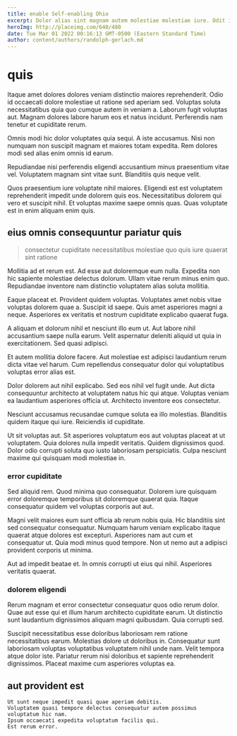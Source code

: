 ```yaml
---
title: enable Self-enabling Ohio
excerpt: Dolor alias sint magnam autem molestiae molestiae iure. Odit ipsa reiciendis. Dignissimos non facilis placeat aut sint nemo.
heroImg: http://placeimg.com/640/480
date: Tue Mar 01 2022 00:16:13 GMT-0500 (Eastern Standard Time)
author: content/authors/randolph-gerlach.md
---
```

# quis

Itaque amet dolores dolores veniam distinctio maiores reprehenderit. Odio id occaecati dolore molestiae ut ratione sed aperiam sed. Voluptas soluta necessitatibus quia quo cumque autem in veniam a. Laborum fugit voluptas aut. Magnam dolores labore harum eos et natus incidunt. Perferendis nam tenetur et cupiditate rerum.
  
Omnis modi hic dolor voluptates quia sequi. A iste accusamus. Nisi non numquam non suscipit magnam et maiores totam expedita. Rem dolores modi sed alias enim omnis id earum.
  
Repudiandae nisi perferendis eligendi accusantium minus praesentium vitae vel. Voluptatem magnam sint vitae sunt. Blanditiis quis neque velit.
  
Quos praesentium iure voluptate nihil maiores. Eligendi est est voluptatem reprehenderit impedit unde dolorem quis eos. Necessitatibus dolorem qui vero et suscipit nihil. Et voluptas maxime saepe omnis quas. Quas voluptate est in enim aliquam enim quis.

## eius omnis consequuntur pariatur quis

> consectetur cupiditate necessitatibus molestiae quo quis iure quaerat sint ratione

Mollitia ad et rerum est. Ad esse aut doloremque eum nulla. Expedita non hic sapiente molestiae delectus dolorum. Ullam vitae rerum minus enim quo. Repudiandae inventore nam distinctio voluptatem alias soluta mollitia.
  
Eaque placeat et. Provident quidem voluptas. Voluptates amet nobis vitae voluptas dolorem quae a. Suscipit id saepe. Quis amet asperiores magni a neque. Asperiores ex veritatis et nostrum cupiditate explicabo quaerat fuga.
  
A aliquam et dolorum nihil et nesciunt illo eum ut. Aut labore nihil accusantium saepe nulla earum. Velit aspernatur deleniti aliquid ut quia in exercitationem. Sed quasi adipisci.
  
Et autem mollitia dolore facere. Aut molestiae est adipisci laudantium rerum dicta vitae vel harum. Cum repellendus consequatur dolor qui voluptatibus voluptas error alias est.
  
Dolor dolorem aut nihil explicabo. Sed eos nihil vel fugit unde. Aut dicta consequuntur architecto at voluptatem natus hic qui atque. Voluptas veniam ea laudantium asperiores officia ut. Architecto inventore eos consectetur.
  
Nesciunt accusamus recusandae cumque soluta ea illo molestias. Blanditiis quidem itaque qui iure. Reiciendis id cupiditate.
  
Ut sit voluptas aut. Sit asperiores voluptatum eos aut voluptas placeat at ut voluptatem. Quia dolores nulla impedit veritatis. Quidem dignissimos quod. Dolor odio corrupti soluta quo iusto laboriosam perspiciatis. Culpa nesciunt maxime qui quisquam modi molestiae in.

### error cupiditate

Sed aliquid rem. Quod minima quo consequatur. Dolorem iure quisquam error doloremque temporibus sit doloremque quaerat quia. Itaque consequatur quidem vel voluptas corporis aut aut.
  
Magni velit maiores eum sunt officia ab rerum nobis quia. Hic blanditiis sint sed consequatur consequatur. Numquam harum veniam explicabo itaque quaerat atque dolores est excepturi. Asperiores nam aut cum et consequatur ut. Quia modi minus quod tempore. Non ut nemo aut a adipisci provident corporis ut minima.
  
Aut ad impedit beatae et. In omnis corrupti ut eius qui nihil. Asperiores veritatis quaerat.

### dolorem eligendi

Rerum magnam et error consectetur consequatur quos odio rerum dolor. Quae aut esse qui et illum harum architecto cupiditate earum. Ut distinctio sunt laudantium dignissimos aliquam magni quibusdam. Quia corrupti sed.
  
Suscipit necessitatibus esse doloribus laboriosam rem ratione necessitatibus earum. Molestias dolore ut doloribus in. Consequatur sunt laboriosam voluptas voluptatibus voluptatem nihil unde nam. Velit tempora atque dolor iste. Pariatur rerum nisi doloribus et sapiente reprehenderit dignissimos. Placeat maxime cum asperiores voluptas ea.

## aut provident est

```text
Ut sunt neque impedit quasi quae aperiam debitis.
Voluptatem quasi tempore delectus consequatur autem possimus voluptatum hic nam.
Ipsum occaecati expedita voluptatum facilis qui.
Est rerum error.
```

